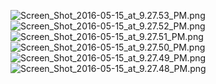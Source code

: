 [[File:Screen_Shot_2016-05-15_at_9.27.53_PM.png|thumb]][[File:Screen_Shot_2016-05-15_at_9.27.52_PM.png|thumb]][[File:Screen_Shot_2016-05-15_at_9.27.51_PM.png|thumb]][[File:Screen_Shot_2016-05-15_at_9.27.50_PM.png|thumb]][[File:Screen_Shot_2016-05-15_at_9.27.49_PM.png|thumb]][[File:Screen_Shot_2016-05-15_at_9.27.48_PM.png|thumb]]<ac_metadata title="bro cant make it pass 3-2 what changes should i make"> </ac_metadata>
